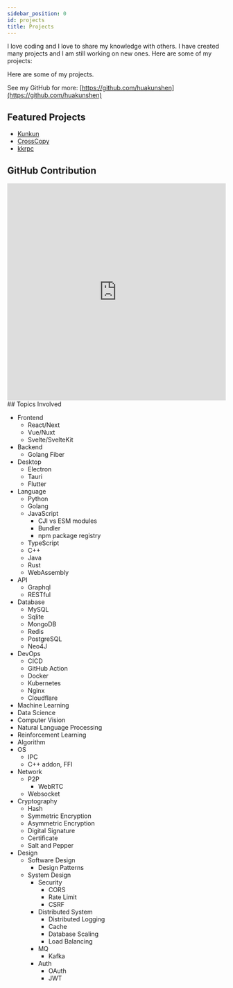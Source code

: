 ```yaml
---
sidebar_position: 0
id: projects
title: Projects
---
```


I love coding and I love to share my knowledge with others. I have created many projects and I am still working on new ones. Here are some of my projects:

Here are some of my projects.

See my GitHub for more: [https://github.com/huakunshen](https://github.com/huakunshen)

## Featured Projects

- [Kunkun](./kunkun.md)
- [CrossCopy](./crosscopy.md)
- [kkrpc](./kkrpc.md)

## GitHub Contribution

<div className="h-[20em]">
  <iframe
    src="https://git-skyline.huakun.tech/contribution/github/huakunshen/embed?enableZoom=false&autoRotate=true"
    width="100%"
    height="500"
    frameborder="0"
  ></iframe>
</div>
## Topics Involved

- Frontend
  - React/Next
  - Vue/Nuxt
  - Svelte/SvelteKit
- Backend
  - Golang Fiber
- Desktop
  - Electron
  - Tauri
  - Flutter
- Language
  - Python
  - Golang
  - JavaScript
    - CJI vs ESM modules
    - Bundler
    - npm package registry
  - TypeScript
  - C++
  - Java
  - Rust
  - WebAssembly
- API
  - Graphql
  - RESTful
- Database
  - MySQL
  - Sqlite
  - MongoDB
  - Redis
  - PostgreSQL
  - Neo4J
- DevOps
  - CICD
  - GitHub Action
  - Docker
  - Kubernetes
  - Nginx
  - Cloudflare
- Machine Learning
- Data Science
- Computer Vision
- Natural Language Processing
- Reinforcement Learning
- Algorithm
- OS
  - IPC
  - C++ addon, FFI
- Network
  - P2P
    - WebRTC
  - Websocket
- Cryptography
  - Hash
  - Symmetric Encryption
  - Asymmetric Encryption
  - Digital Signature
  - Certificate
  - Salt and Pepper
- Design
  - Software Design
    - Design Patterns
  - System Design
    - Security
      - CORS
      - Rate Limit
      - CSRF
    - Distributed System
      - Distributed Logging
      - Cache
      - Database Scaling
      - Load Balancing
    - MQ
      - Kafka
    - Auth
      - OAuth
      - JWT
